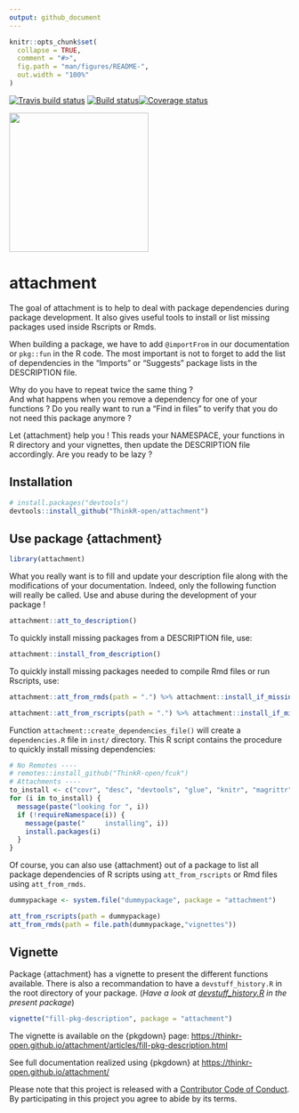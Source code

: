 ```yaml
---
output: github_document
---
```


<!-- README.md is generated from README.Rmd. Please edit that file -->

```r
knitr::opts_chunk$set(
  collapse = TRUE,
  comment = "#>",
  fig.path = "man/figures/README-",
  out.width = "100%"
)
```

 [![Travis build status](https://travis-ci.org/ThinkR-open/attachment.svg?branch=master)](https://travis-ci.org/ThinkR-open/attachment) [![Build status](https://ci.appveyor.com/api/projects/status/4iwtrbg3hggr49d2/branch/master?svg=true)](https://ci.appveyor.com/project/statnmap/attachment-jb75k/branch/master)[![Coverage status](https://codecov.io/gh/ThinkR-open/attachment/branch/master/graph/badge.svg)](https://codecov.io/github/ThinkR-open/attachment?branch=master)

<img src="https://raw.githubusercontent.com/ThinkR-open/attachment/master/img/attachment-hex-thinkr.png" width=250px>

# attachment

The goal of attachment is to help to deal with package dependencies during package development. It also gives useful tools to install or list missing packages used inside Rscripts or Rmds.
  
When building a package, we have to add `@importFrom` in our documentation or `pkg::fun` in the R code. The most important is not to forget to add the list of dependencies in the "Imports" or "Suggests" package lists in the DESCRIPTION file.  

Why do you have to repeat twice the same thing ?    
And what happens when you remove a dependency for one of your functions ? Do you really want to run a "Find in files" to verify that you do not need this package anymore ?    

Let {attachment} help you ! This reads your NAMESPACE, your functions in R directory and your vignettes, then update the DESCRIPTION file accordingly. Are you ready to be lazy ?

## Installation


``` r
# install.packages("devtools")
devtools::install_github("ThinkR-open/attachment")
```

## Use package {attachment}
```r
library(attachment)
```

What you really want is to fill and update your description file along with the modifications of your documentation. Indeed, only the following function will really be called. Use and abuse during the development of your package !

```r
attachment::att_to_description()
```

To quickly install missing packages from a DESCRIPTION file, use:

```r
attachment::install_from_description()
```

To quickly install missing packages needed to compile Rmd files or run Rscripts, use:

```r
attachment::att_from_rmds(path = ".") %>% attachment::install_if_missing()

attachment::att_from_rscripts(path = ".") %>% attachment::install_if_missing()
```


Function `attachment::create_dependencies_file()` will create a `dependencies.R` file in `inst/` directory. This R script contains the procedure to quickly install missing dependencies:

```r
# No Remotes ----
# remotes::install_github("ThinkR-open/fcuk")
# Attachments ----
to_install <- c("covr", "desc", "devtools", "glue", "knitr", "magrittr", "rmarkdown", "stats", "stringr", "testthat", "utils")
for (i in to_install) {
  message(paste("looking for ", i))
  if (!requireNamespace(i)) {
    message(paste("     installing", i))
    install.packages(i)
  }
}
```


Of course, you can also use {attachment} out of a package to list all package dependencies of R scripts using `att_from_rscripts` or Rmd files using `att_from_rmds`.

```r
dummypackage <- system.file("dummypackage", package = "attachment")

att_from_rscripts(path = dummypackage)
att_from_rmds(path = file.path(dummypackage,"vignettes"))
```

## Vignette

Package {attachment} has a vignette to present the different functions available. There is also a recommandation to have a `devstuff_history.R` in the root directory of your package. (*Have a look at [devstuff_history.R](https://github.com/ThinkR-open/attachment/blob/master/devstuff_history.R) in the present package*)

```r
vignette("fill-pkg-description", package = "attachment")
```

The vignette is available on the {pkgdown} page: <https://thinkr-open.github.io/attachment/articles/fill-pkg-description.html>

See full documentation realized using {pkgdown} at <https://thinkr-open.github.io/attachment/>  
  
Please note that this project is released with a [Contributor Code of Conduct](CODE_OF_CONDUCT.md).
  By participating in this project you agree to abide by its terms.
